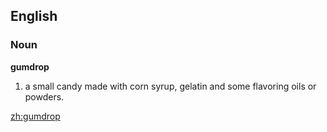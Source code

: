 ==English==

===Noun===
'''gumdrop'''

# a small candy made with corn syrup, gelatin and some flavoring oils or powders.

[[zh:gumdrop]]
